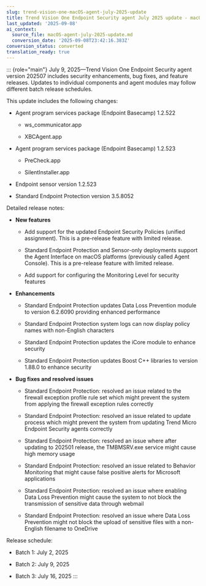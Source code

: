 ```yaml
---
slug: trend-vision-one-macOS-agent-july-2025-update
title: Trend Vision One Endpoint Security agent July 2025 update - macOS
last_updated: '2025-09-08'
ai_context:
  source_file: macOS-agent-july-2025-update.md
  conversion_date: '2025-09-08T23:42:16.383Z'
conversion_status: converted
translation_ready: true
---
```


::: {role="main"}
July 9, 2025—Trend Vision One Endpoint Security agent version 202507 includes security enhancements, bug fixes, and feature releases. Updates to individual components and agent modules may follow different batch release schedules.

This update includes the following changes:

- Agent program services package (Endpoint Basecamp) 1.2.522

  - ws_communicator.app

  - XBCAgent.app

- Agent program services package (Endpoint Basecamp) 1.2.523

  - PreCheck.app

  - SilentInstaller.app

- Endpoint sensor version 1.2.523

- Standard Endpoint Protection version 3.5.8052

Detailed release notes:

- **New features**

  - Add support for the updated Endpoint Security Policies (unified assignment). This is a pre-release feature with limited release.

  - Standard Endpoint Protection and Sensor-only deployments support the Agent Interface on macOS platforms (previously called Agent Console). This is a pre-release feature with limited release.

  - Add support for configuring the Monitoring Level for security features

- **Enhancements**

  - Standard Endpoint Protection updates Data Loss Prevention module to version 6.2.6090 providing enhanced performance

  - Standard Endpoint Protection system logs can now display policy names with non-English characters

  - Standard Endpoint Protection updates the iCore module to enhance security

  - Standard Endpoint Protection updates Boost C++ libraries to version 1.88.0 to enhance security

- **Bug fixes and resolved issues**

  - Standard Endpoint Protection: resolved an issue related to the firewall exception profile rule set which might prevent the system from applying the firewall exception rules correctly

  - Standard Endpoint Protection: resolved an issue related to update process which might prevent the system from updating Trend Micro Endpoint Security agents correctly

  - Standard Endpoint Protection: resolved an issue where after updating to 202501 release, the TMBMSRV.exe service might cause high memory usage

  - Standard Endpoint Protection: resolved an issue related to Behavior Monitoring that might cause false positive alerts for Microsoft applications

  - Standard Endpoint Protection: resolved an issue where enabling Data Loss Prevention might cause the system to not block the transmission of sensitive data through webmail

  - Standard Endpoint Protection: resolved an issue where Data Loss Prevention might not block the upload of sensitive files with a non-English filename to OneDrive

Release schedule:

- Batch 1: July 2, 2025

- Batch 2: July 9, 2025

- Batch 3: July 16, 2025
:::
